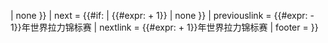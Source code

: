 <includeonly>{{Motorsport season
| series    = 世界拉力锦标赛
| title     = <div style="padding-bottom:0.4em;line-height:1.2em;">[[世界拉力锦标赛]]赛季</div>
| link      = 世界拉力锦标赛
| year      = {{{year|}}}
| previous  = {{#if: {{{year|}}} | {{#expr: {{{year}}} - 1}} | none }}
| next      = {{#if: {{{year|}}} | {{#expr: {{{year}}} + 1}} | none }}
| previouslink = {{#expr: {{{year}}} - 1}}年世界拉力锦标赛
| nextlink     = {{#expr: {{{year}}} + 1}}年世界拉力锦标赛
| footer    = {{hlist|[[Template:世界拉力锦标赛成绩表|各屆成績]]}}
}}</includeonly><noinclude>
{{Documentation}}
</noinclude>